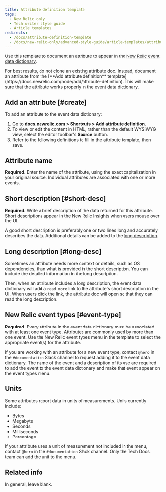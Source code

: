 ```yaml
---
title: Attribute definition template
tags:
  - New Relic only
  - Tech writer style guide
  - Article templates
redirects:
  - /docs/attribute-definition-template
  - /docs/new-relic-only/advanced-style-guide/article-templates/attribute-definition-template
---
```


Use this template to document an attribute to appear in the [New Relic event data dictionary](https://docs.newrelic.com/attribute-dictionary).

<Callout variant="important">
  For best results, do not clone an existing attribute doc. Instead, document an attribute from the [**Add attribute definition** template](https://docs.newrelic.com/node/add/attribute-definition). This will make sure that the attribute works properly in the event data dictionary.
</Callout>

## Add an attribute [#create]

To add an attribute to the event data dictionary:

1. Go to **[docs.newrelic.com](https://docs.newrelic.com) > Shortcuts > Add attribute definition**.
2. To view or edit the content in HTML, rather than the default WYSIWYG view, select the editor toolbar's **Source** button.
3. Refer to the following definitions to fill in the attribute template, then save.

## Attribute name

**Required.** Enter the name of the attribute, using the exact capitalization in your original source. Individual attributes are associated with one or more events.

## Short description [#short-desc]

**Required.** Write a brief description of the data returned for this attribute. Short descriptions appear in the New Relic Insights when users mouse over the UI.

A good short description is preferably one or two lines long and accurately describes the data. Additional details can be added to the [long description](#long-desc).

## Long description [#long-desc]

Sometimes an attribute needs more context or details, such as OS dependencies, than what is provided in the short description. You can include the detailed information in the long description.

Then, when an attribute includes a long description, the event data dictionary will add a `read more` link to the attribute's short description in the UI. When users click the link, the attribute doc will open so that they can read the long description.

## New Relic event types [#event-type]

**Required.** Every attribute in the event data dictionary must be associated with at least one event type. Attributes are commonly used by more than one event. Use the New Relic event types menu in the template to select the appropriate event(s) for the attribute.

If you are working with an attribute for a new event type, contact `@hero` in the `#documentation` Slack channel to request adding it to the event data dictionary. The name of the event and a description of its use are required to add the event to the event data dictionary and make that event appear on the event types menu.

## Units

Some attributes report data in units of measurements. Units currently include:

* Bytes
* Megabyte
* Seconds
* Milliseconds
* Percentage

If your attribute uses a unit of measurement not included in the menu, contact `@hero` in the `#documentation` Slack channel. Only the Tech Docs team can add the unit to the menu.

## Related info

In general, leave blank.
